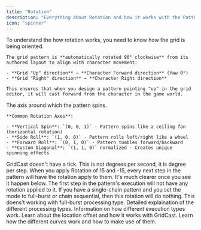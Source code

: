```yaml
---
title: "Rotation"
description: "Everything about Rotation and how it works with the Pattern asset and the GameplayTask."
icon: "spinner"
---
```


<AccordionGroup>
  <Accordion title="Base Grid Orientation" icon="grid">
    To understand the how rotation works, you need to know how the grid is being oriented.

    The grid pattern is **automatically rotated 90° clockwise** from its authored layout to align with character movement:

    - **Grid "Up" direction** → **Character Forward direction** (Yaw 0°)
    - **Grid "Right" direction** → **Character Right direction**

    This ensures that when you design a pattern pointing "up" in the grid editor, it will cast forward from the character in the game world.
  </Accordion>
  <Accordion title="Rotation Axis" icon="rotate">
    The axis around which the pattern spins.

    **Common Rotation Axes**:

    - **Vertical Spin**: `(0, 0, 1)` - Pattern spins like a ceiling fan (horizontal rotation)
    - **Side Roll**: `(1, 0, 0)` - Pattern rolls left/right like a wheel
    - **Forward Roll**: `(0, 1, 0)` - Pattern tumbles forward/backward
    - **Custom Diagonal**: `(1, 1, 0)` normalized - Creates unique spinning effects
  </Accordion>
  <Accordion title="Rotation Speed" icon="spinner">
    GridCast doesn't have a tick. This is not degrees per second, it is degree per step. When you apply Rotation of 15 and -15, every next step in the pattern will have the rotation apply to them. It's much clearer once you see it happen below.
  </Accordion>
</AccordionGroup>

<Warning>
  The first step in the pattern's execution will not have any rotation applied to it. If you have a single-chain pattern and you set the mode to full-burst or chain sequential, then this rotation will do nothing.
</Warning>

<Warning>
  This doens't working with full-burst processing type.
</Warning>

<Columns cols={2}>
  <Card title="GridCast Processing Types" icon="microchip" href="/essentials/processing-types">
    Detailed explaination of the different processing types.
  </Card>
  <Card title="GridCast Execution Types" icon="barcode" href="/essentials/execution-types">
    Information on how different execution types work.
  </Card>
  <Card title="Location Offset" icon="grid" href="/essentials/location-offset">
    Learn about the location offset and how it works with GridCast.
  </Card>
  <Card title="Curves" icon="wave-sine" href="/essentials/curves">
    Learn how the different curves work and how to make use of them.
  </Card>
</Columns>